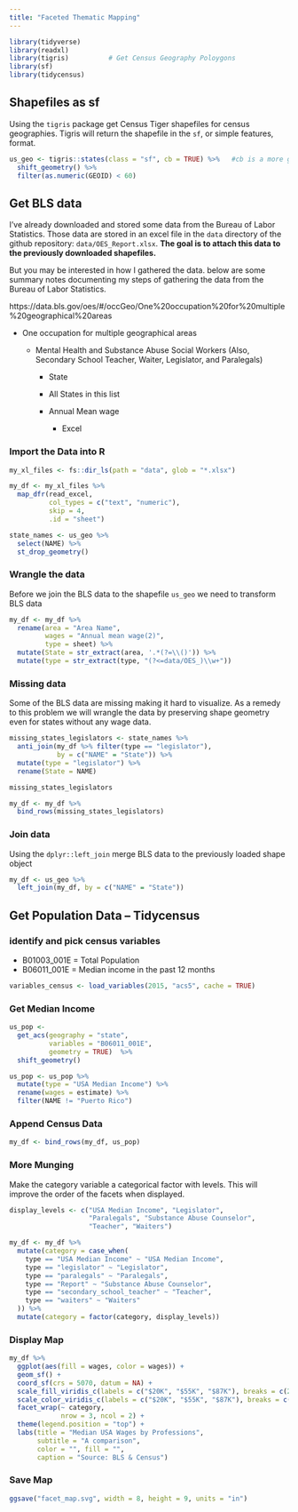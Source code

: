 ```yaml
---
title: "Faceted Thematic Mapping"
---
```


```r
library(tidyverse)       
library(readxl)
library(tigris)          # Get Census Geography Poloygons
library(sf)
library(tidycensus)
```

## Shapefiles as sf 

Using the `tigris` package get Census Tiger shapefiles for census geographies.  Tigris will return the shapefile in the `sf`, or simple features, format.

```r
us_geo <- tigris::states(class = "sf", cb = TRUE) %>%   #cb is a more generalized, less detailed file.
  shift_geometry() %>% 
  filter(as.numeric(GEOID) < 60)
```

## Get BLS data

I've already downloaded and stored some data from the Bureau of Labor Statistics.  Those data are stored in an excel file in the `data` directory of the github repository:  `data/OES_Report.xlsx`.  **The goal is to attach this data to the previously downloaded shapefiles.**  

But you may be interested in how I gathered the data. below are some summary notes documenting my steps of gathering the data from the Bureau of Labor Statistics.  

https://data.bls.gov/oes/#/occGeo/One%20occupation%20for%20multiple%20geographical%20areas

-  One occupation for multiple geographical areas

    - Mental Health and Substance Abuse Social Workers  (Also, Secondary School Teacher, Waiter, Legislator, and Paralegals)
    
        - State
        
        - All States in this list
        
        - Annual Mean wage
        
            - Excel
            
### Import the Data into R 
    
```r
my_xl_files <- fs::dir_ls(path = "data", glob = "*.xlsx")

my_df <- my_xl_files %>% 
  map_dfr(read_excel, 
          col_types = c("text", "numeric"), 
          skip = 4, 
          .id = "sheet")

state_names <- us_geo %>% 
  select(NAME) %>% 
  st_drop_geometry() 
```


### Wrangle the data

Before we join the BLS data to the shapefile `us_geo` we need to transform BLS data

```r
my_df <- my_df %>% 
  rename(area = "Area Name",
         wages = "Annual mean wage(2)",
         type = sheet) %>% 
  mutate(State = str_extract(area, '.*(?=\\()')) %>% 
  mutate(type = str_extract(type, "(?<=data/OES_)\\w+"))
```

### Missing data

Some of the BLS data are missing making it hard to visualize.  As a remedy to this problem we will wrangle the data by preserving shape geometry even for states without any wage data.

```r
missing_states_legislators <- state_names %>% 
  anti_join(my_df %>% filter(type == "legislator"), 
            by = c("NAME" = "State")) %>% 
  mutate(type = "legislator") %>% 
  rename(State = NAME)

missing_states_legislators
```

```r
my_df <- my_df %>% 
  bind_rows(missing_states_legislators)
```

### Join data

Using the `dplyr::left_join` merge BLS data to the previously loaded shape object

```r
my_df <- us_geo %>% 
  left_join(my_df, by = c("NAME" = "State"))
```

## Get Population Data -- Tidycensus

### identify and pick census variables

- B01003_001E = Total Population  
- B06011_001E = Median income in the past 12 months  

```r
variables_census <- load_variables(2015, "acs5", cache = TRUE)
```

### Get Median Income

```r
us_pop <- 
  get_acs(geography = "state",
          variables = "B06011_001E",
          geometry = TRUE)  %>% 
  shift_geometry()

us_pop <- us_pop %>% 
  mutate(type = "USA Median Income") %>% 
  rename(wages = estimate) %>% 
  filter(NAME != "Puerto Rico")
```

### Append Census Data

```r
my_df <- bind_rows(my_df, us_pop)
```

### More Munging

Make the category variable a categorical factor with levels.  This will improve the order of the facets when displayed.

```r
display_levels <- c("USA Median Income", "Legislator", 
                    "Paralegals", "Substance Abuse Counselor", 
                    "Teacher", "Waiters")

my_df <- my_df %>% 
  mutate(category = case_when(
    type == "USA Median Income" ~ "USA Median Income",
    type == "legislator" ~ "Legislator",
    type == "paralegals" ~ "Paralegals",
    type == "Report" ~ "Substance Abuse Counselor",
    type == "secondary_school_teacher" ~ "Teacher",
    type == "waiters" ~ "Waiters"
  )) %>% 
  mutate(category = factor(category, display_levels))
```

### Display Map

```r
my_df %>%
  ggplot(aes(fill = wages, color = wages)) +
  geom_sf() +
  coord_sf(crs = 5070, datum = NA) +
  scale_fill_viridis_c(labels = c("$20K", "$55K", "$87K"), breaks = c(20000, 55000, 87000)) +
  scale_color_viridis_c(labels = c("$20K", "$55K", "$87K"), breaks = c(20000, 55000, 87000)) +
  facet_wrap(~ category, 
             nrow = 3, ncol = 2) +
  theme(legend.position = "top") +
  labs(title = "Median USA Wages by Professions",
       subtitle = "A comparison",
       color = "", fill = "",
       caption = "Source: BLS & Census") 
```

### Save Map

```r
ggsave("facet_map.svg", width = 8, height = 9, units = "in")
```
